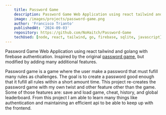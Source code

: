 ```yaml
---
    title: Password Game
    description: Password Game Web Application using react tailwind and golang with firebase authentication.
    image: /images/projects/password-game.png
    author: 'Francisco Trianto'
    publishedAt: '2024-09-03'
    repository: https://github.com/NoHaitch/Password-Game
    techUsed: [node, react, tailwind, go, firebase, sqlite, javascript]
---
```



Password Game Web Application using react tailwind and golang with firebase authentication. 
Inspired by the original [password game](https://neal.fun/password-game/), but modified by adding many additional features.


Password game is a game where the user make a password that must fufill many rules as challenges. The goal is to create a password 
good enough that it fufill all rules within a short amount time. This project re-creates the password game with my own twist and other 
feature other than the game. Some of those features are: save and load game, cheat, history, and global leaderboard. From this project 
I am able to learn many things like authentication and maintaining an efficient api to be able to keep up with the frontend.
